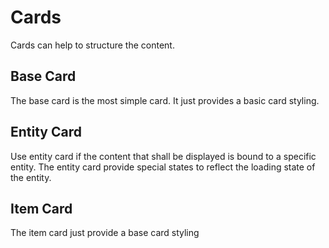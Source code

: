 

<Meta title="Display Components/Cards" />

# Cards

Cards can help to structure the content.

## Base Card

The base card is the most simple card. It just provides a basic card styling.

<Story of={BaseCardStories.Default} />

## Entity Card

Use entity card if the content that shall be displayed is bound to a specific entity.
The entity card provide special states to reflect the loading state of the entity.

<Story of={EntityCardStories.Default} />
<Story of={EntityCardStories.BusyState} />
<Story of={EntityCardStories.ErrorState} />
<Story of={EntityCardStories.ErrorStateWithContent} />

## Item Card

The item card just provide a base card styling

<Story of={ItemCardStories.Default} />
